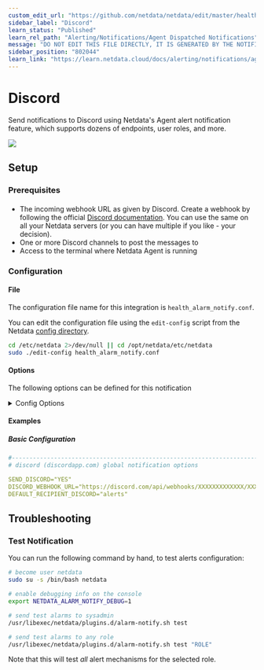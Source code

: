 ```yaml
---
custom_edit_url: "https://github.com/netdata/netdata/edit/master/health/notifications/discord/metadata.yaml"
sidebar_label: "Discord"
learn_status: "Published"
learn_rel_path: "Alerting/Notifications/Agent Dispatched Notifications"
message: "DO NOT EDIT THIS FILE DIRECTLY, IT IS GENERATED BY THE NOTIFICATION'S metadata.yaml FILE"
sidebar_position: "802044"
learn_link: "https://learn.netdata.cloud/docs/alerting/notifications/agent-dispatched-notifications/discord"
---
```



# Discord

Send notifications to Discord using Netdata's Agent alert notification feature, which supports dozens of endpoints, user roles, and more.



<img src="https://img.shields.io/badge/maintained%20by-Netdata-%2300ab44" />

## Setup

### Prerequisites

#### 

- The incoming webhook URL as given by Discord. Create a webhook by following the official [Discord documentation](https://support.discord.com/hc/en-us/articles/228383668-Intro-to-Webhooks). You can use the same on all your Netdata servers (or you can have multiple if you like - your decision).
- One or more Discord channels to post the messages to
- Access to the terminal where Netdata Agent is running



### Configuration

#### File

The configuration file name for this integration is `health_alarm_notify.conf`.


You can edit the configuration file using the `edit-config` script from the
Netdata [config directory](/docs/configuring/configuration#the-netdata-config-directory).

```bash
cd /etc/netdata 2>/dev/null || cd /opt/netdata/etc/netdata
sudo ./edit-config health_alarm_notify.conf
```
#### Options

The following options can be defined for this notification

<details><summary>Config Options</summary>

| Name | Description | Default | Required |
|:----|:-----------|:-------|:--------:|
| SEND_DISCORD | Set `SEND_DISCORD` to YES |  | True |
| DISCORD_WEBHOOK_URL | set `DISCORD_WEBHOOK_URL` to your webhook URL. |  | True |
| DEFAULT_RECIPIENT_DISCORD | Set `DEFAULT_RECIPIENT_DISCORD` to the channel you want the alert notifications to be sent to. You can define multiple channels like this: `alerts` `systems`.  |  | True |

##### DEFAULT_RECIPIENT_DISCORD

All roles will default to this variable if left unconfigured.
You can then have different channels per role, by editing `DEFAULT_RECIPIENT_DISCORD` with the channel you want, in the following entries at the bottom of the same file:
```conf
role_recipients_discord[sysadmin]="systems"
role_recipients_discord[domainadmin]="domains"
role_recipients_discord[dba]="databases systems"
role_recipients_discord[webmaster]="marketing development"
role_recipients_discord[proxyadmin]="proxy-admin"
role_recipients_discord[sitemgr]="sites"
```

The values you provide should already exist as Discord channels in your server.


</details>

#### Examples

##### Basic Configuration



```yaml
#------------------------------------------------------------------------------
# discord (discordapp.com) global notification options

SEND_DISCORD="YES"
DISCORD_WEBHOOK_URL="https://discord.com/api/webhooks/XXXXXXXXXXXXX/XXXXXXXXXXXXXXXXXXXXXXXXXXXXXX"
DEFAULT_RECIPIENT_DISCORD="alerts"

```


## Troubleshooting

### Test Notification

You can run the following command by hand, to test alerts configuration:

```bash
# become user netdata
sudo su -s /bin/bash netdata

# enable debugging info on the console
export NETDATA_ALARM_NOTIFY_DEBUG=1

# send test alarms to sysadmin
/usr/libexec/netdata/plugins.d/alarm-notify.sh test

# send test alarms to any role
/usr/libexec/netdata/plugins.d/alarm-notify.sh test "ROLE"
```

Note that this will test _all_ alert mechanisms for the selected role.


